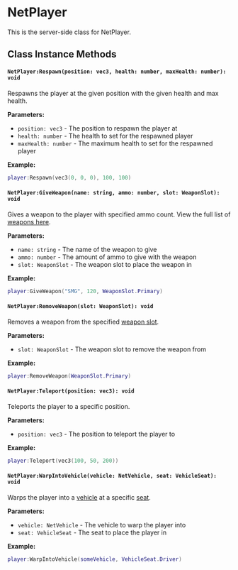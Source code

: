 
# NetPlayer

This is the server-side class for NetPlayer.

## Class Instance Methods

<NetPlayerShared />

<NetObjectBaseServer />

#### `NetPlayer:Respawn(position: vec3, health: number, maxHealth: number): void`

Respawns the player at the given position with the given health and max health.

**Parameters:**
- `position: vec3` - The position to respawn the player at
- `health: number` - The health to set for the respawned player
- `maxHealth: number` - The maximum health to set for the respawned player

**Example:**
```lua
player:Respawn(vec3(0, 0, 0), 100, 100)
```

#### `NetPlayer:GiveWeapon(name: string, ammo: number, slot: WeaponSlot): void`

Gives a weapon to the player with specified ammo count. View the full list of [weapons here](/reference/weapons-list).

**Parameters:**
- `name: string` - The name of the weapon to give
- `ammo: number` - The amount of ammo to give with the weapon
- `slot: WeaponSlot` - The weapon slot to place the weapon in

**Example:**
```lua
player:GiveWeapon("SMG", 120, WeaponSlot.Primary)
```

#### `NetPlayer:RemoveWeapon(slot: WeaponSlot): void`

Removes a weapon from the specified [weapon slot](/shared-api/weaponslot).

**Parameters:**
- `slot: WeaponSlot` - The weapon slot to remove the weapon from

**Example:**
```lua
player:RemoveWeapon(WeaponSlot.Primary)
```

#### `NetPlayer:Teleport(position: vec3): void`

Teleports the player to a specific position.

**Parameters:**
- `position: vec3` - The position to teleport the player to

**Example:**
```lua
player:Teleport(vec3(100, 50, 200))
```

#### `NetPlayer:WarpIntoVehicle(vehicle: NetVehicle, seat: VehicleSeat): void`

Warps the player into a [vehicle](/server-api/netvehicle) at a specific [seat](/shared-api/vehicleseat).

**Parameters:**
- `vehicle: NetVehicle` - The vehicle to warp the player into
- `seat: VehicleSeat` - The seat to place the player in

**Example:**
```lua
player:WarpIntoVehicle(someVehicle, VehicleSeat.Driver)
```
